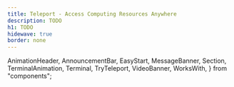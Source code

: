 ```yaml
---
title: Teleport - Access Computing Resources Anywhere
description: TODO
h1: TODO
hidewave: true
border: none
---
```


  AnimationHeader,
  AnnouncementBar,
  EasyStart,
  MessageBanner,
  Section,
  TerminalAnimation,
  Terminal,
  TryTeleport,
  VideoBanner,
  WorksWith,
} from "components";

